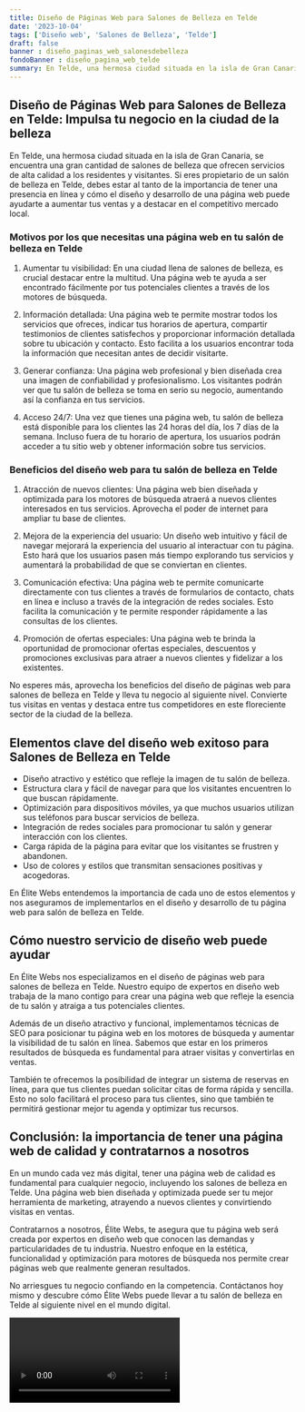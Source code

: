 ```yaml
---
title: Diseño de Páginas Web para Salones de Belleza en Telde
date: '2023-10-04'
tags: ['Diseño web', 'Salones de Belleza', 'Telde']
draft: false
banner : diseño_paginas_web_salonesdebelleza
fondoBanner : diseño_pagina_web_telde
summary: En Telde, una hermosa ciudad situada en la isla de Gran Canaria, se encuentra una gran cantidad de salones de belleza que ofrecen servicios de alta calidad a los residentes y visitantes. Si eres propietario de un salón de belleza en Telde, debes estar al tanto de la importancia de tener una presencia en línea y cómo el diseño y desarrollo de una página web puede ayudarte a aumentar tus ventas y a destacar en el competitivo mercado local.
---
```


## Diseño de Páginas Web para Salones de Belleza en Telde: Impulsa tu negocio en la ciudad de la belleza

En Telde, una hermosa ciudad situada en la isla de Gran Canaria, se encuentra una gran cantidad de salones de belleza que ofrecen servicios de alta calidad a los residentes y visitantes. Si eres propietario de un salón de belleza en Telde, debes estar al tanto de la importancia de tener una presencia en línea y cómo el diseño y desarrollo de una página web puede ayudarte a aumentar tus ventas y a destacar en el competitivo mercado local.

### Motivos por los que necesitas una página web en tu salón de belleza en Telde

1. Aumentar tu visibilidad: En una ciudad llena de salones de belleza, es crucial destacar entre la multitud. Una página web te ayuda a ser encontrado fácilmente por tus potenciales clientes a través de los motores de búsqueda.

2. Información detallada: Una página web te permite mostrar todos los servicios que ofreces, indicar tus horarios de apertura, compartir testimonios de clientes satisfechos y proporcionar información detallada sobre tu ubicación y contacto. Esto facilita a los usuarios encontrar toda la información que necesitan antes de decidir visitarte.

3. Generar confianza: Una página web profesional y bien diseñada crea una imagen de confiabilidad y profesionalismo. Los visitantes podrán ver que tu salón de belleza se toma en serio su negocio, aumentando así la confianza en tus servicios.

4. Acceso 24/7: Una vez que tienes una página web, tu salón de belleza está disponible para los clientes las 24 horas del día, los 7 días de la semana. Incluso fuera de tu horario de apertura, los usuarios podrán acceder a tu sitio web y obtener información sobre tus servicios.

### Beneficios del diseño web para tu salón de belleza en Telde

1. Atracción de nuevos clientes: Una página web bien diseñada y optimizada para los motores de búsqueda atraerá a nuevos clientes interesados en tus servicios. Aprovecha el poder de internet para ampliar tu base de clientes.

2. Mejora de la experiencia del usuario: Un diseño web intuitivo y fácil de navegar mejorará la experiencia del usuario al interactuar con tu página. Esto hará que los usuarios pasen más tiempo explorando tus servicios y aumentará la probabilidad de que se conviertan en clientes.

3. Comunicación efectiva: Una página web te permite comunicarte directamente con tus clientes a través de formularios de contacto, chats en línea e incluso a través de la integración de redes sociales. Esto facilita la comunicación y te permite responder rápidamente a las consultas de los clientes.

4. Promoción de ofertas especiales: Una página web te brinda la oportunidad de promocionar ofertas especiales, descuentos y promociones exclusivas para atraer a nuevos clientes y fidelizar a los existentes. 

No esperes más, aprovecha los beneficios del diseño de páginas web para salones de belleza en Telde y lleva tu negocio al siguiente nivel. Convierte tus visitas en ventas y destaca entre tus competidores en este floreciente sector de la ciudad de la belleza.

<GifSeo />

<Cta />

## Elementos clave del diseño web exitoso para Salones de Belleza en Telde

- Diseño atractivo y estético que refleje la imagen de tu salón de belleza.
- Estructura clara y fácil de navegar para que los visitantes encuentren lo que buscan rápidamente.
- Optimización para dispositivos móviles, ya que muchos usuarios utilizan sus teléfonos para buscar servicios de belleza.
- Integración de redes sociales para promocionar tu salón y generar interacción con los clientes.
- Carga rápida de la página para evitar que los visitantes se frustren y abandonen.
- Uso de colores y estilos que transmitan sensaciones positivas y acogedoras.

En Élite Webs entendemos la importancia de cada uno de estos elementos y nos aseguramos de implementarlos en el diseño y desarrollo de tu página web para salón de belleza en Telde.

## Cómo nuestro servicio de diseño web puede ayudar

En Élite Webs nos especializamos en el diseño de páginas web para salones de belleza en Telde. Nuestro equipo de expertos en diseño web trabaja de la mano contigo para crear una página web que refleje la esencia de tu salón y atraiga a tus potenciales clientes.

Además de un diseño atractivo y funcional, implementamos técnicas de SEO para posicionar tu página web en los motores de búsqueda y aumentar la visibilidad de tu salón en línea. Sabemos que estar en los primeros resultados de búsqueda es fundamental para atraer visitas y convertirlas en ventas.

También te ofrecemos la posibilidad de integrar un sistema de reservas en línea, para que tus clientes puedan solicitar citas de forma rápida y sencilla. Esto no solo facilitará el proceso para tus clientes, sino que también te permitirá gestionar mejor tu agenda y optimizar tus recursos.

## Conclusión: la importancia de tener una página web de calidad y contratarnos a nosotros

En un mundo cada vez más digital, tener una página web de calidad es fundamental para cualquier negocio, incluyendo los salones de belleza en Telde. Una página web bien diseñada y optimizada puede ser tu mejor herramienta de marketing, atrayendo a nuevos clientes y convirtiendo visitas en ventas.

Contratarnos a nosotros, Élite Webs, te asegura que tu página web será creada por expertos en diseño web que conocen las demandas y particularidades de tu industria. Nuestro enfoque en la estética, funcionalidad y optimización para motores de búsqueda nos permite crear páginas web que realmente generan resultados.

No arriesgues tu negocio confiando en la competencia. Contáctanos hoy mismo y descubre cómo Élite Webs puede llevar a tu salón de belleza en Telde al siguiente nivel en el mundo digital.

<Video />

<CtaBot job='Salones de Belleza' city='Telde'/>

<Gmaps query='Telde+españa+maps' />
